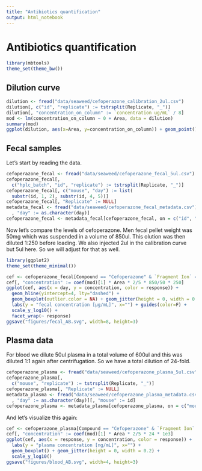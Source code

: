 ```yaml
---
title: "Antibiotics quantification"
output: html_notebook
---
```


# Antibiotics quantification

```r
library(mbtools)
theme_set(theme_bw())
```

## Dilution curve

```r
dilution <- fread("data/seaweed/cefoperazone_calibration_2ul.csv")
dilution[, c("id", "replicate") := tstrsplit(Replicate, "_")]
dilution[, "concentration_on_column" := `concentration ug/mL` / 8]
mod <- lm(concentration_on_column ~ 0 + Area, data = dilution)
summary(mod)
ggplot(dilution, aes(x=Area, y=concentration_on_column)) + geom_point() + stat_smooth(method="lm")
```

## Fecal samples

Let's start by reading the data.

```r
cefoperazone_fecal <- fread("data/seaweed/cefoperazone_fecal_5ul.csv")
cefoperazone_fecal[, 
  c("hplc_batch", "id", "replicate") := tstrsplit(Replicate, "_")]
cefoperazone_fecal[, c("mouse", "day") := list(
  substr(id, 1, 2), substr(id, 4, 5))]
cefoperazone_fecal[, "Replicate" := NULL]
metadata_fecal <- fread("data/seaweed/cefoperazone_fecal_metadata.csv")[
  , "day" := as.character(day)]
cefoperazone_fecal <- metadata_fecal[cefoperazone_fecal, on = c("id", "day")]
```

Now let's compare the levels of cefoperazone. Men fecal pellet weight was 50mg which was suspended in a volume of 850ul. This olution was then diluted 1:250 before loading. We also injected 2ul in the calibration curve but 5ul here. So we will adjust for that as well.

```r
library(ggplot2)
theme_set(theme_minimal())

cef <- cefoperazone_fecal[Compound == "Cefoperazone" & `Fragment Ion` == "Cefoperazone_t1"]
cef[, "concentration" := coef(mod)[1] * Area * 2/5 * 850/50 * 250]
ggplot(cef, aes(x = day, y = concentration, color = response)) +
  geom_hline(yintercept=4, lty="dashed") +
  geom_boxplot(outlier.color = NA) + geom_jitter(height = 0, width = 0.2) +
  labs(y = "fecal concentration [µg/mL]", x="") + guides(color=F) +
  scale_y_log10() +
  facet_wrap(~ response)
ggsave("figures/fecal_AB.svg", width=8, height=3)
```


## Plasma data

For blood we dilute 50ul plasma in a total volume of 600ul and this was diluted 1:1 again after centrifugation. So we have a total dilution of 24-fold.

```r
cefoperazone_plasma <- fread("data/seaweed/cefoperazone_plasma_5ul.csv")
cefoperazone_plasma[, 
  c("mouse", "replicate") := tstrsplit(Replicate, "_")]
cefoperazone_plasma[, "Replicate" := NULL]
metadata_plasma <- fread("data/seaweed/cefoperazone_plasma_metadata.csv")[
  , "day" := as.character(day)][, "mouse" := id]
cefoperazone_plasma <- metadata_plasma[cefoperazone_plasma, on = c("mouse")]
```

And let's visualize this again:

```r
cef <- cefoperazone_plasma[Compound == "Cefoperazone" & `Fragment Ion` == "Cefoperazone_t1"]
cef[, "concentration" := coef(mod)[1] * Area * 2/5 * 24 * 1e3]
ggplot(cef, aes(x = response, y = concentration, color = response)) +
  labs(y = "plasma concentration [ng/mL]", x="") +
  geom_boxplot() + geom_jitter(height = 0, width = 0.2) +
  scale_y_log10()
ggsave("figures/blood_AB.svg", width=4, height=3)
```